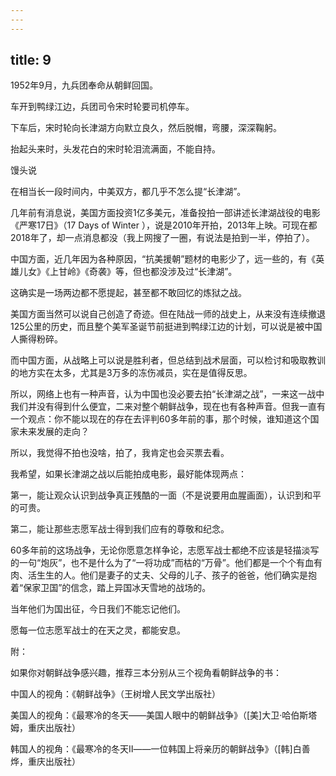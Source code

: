 ```yaml
---
---
---
```

title: 9
---



1952年9月，九兵团奉命从朝鲜回国。

车开到鸭绿江边，兵团司令宋时轮要司机停车。

下车后，宋时轮向长津湖方向默立良久，然后脱帽，弯腰，深深鞠躬。

抬起头来时，头发花白的宋时轮泪流满面，不能自持。

馒头说

在相当长一段时间内，中美双方，都几乎不怎么提“长津湖”。

几年前有消息说，美国方面投资1亿多美元，准备投拍一部讲述长津湖战役的电影《严寒17日》（17 Days of Winter ），说是2010年开拍，2013年上映。可现在都2018年了，却一点消息都没（我上网搜了一圈，有说法是拍到一半，停拍了）。

中国方面，近几年因为各种原因，“抗美援朝”题材的电影少了，远一些的，有《英雄儿女》《上甘岭》《奇袭》等，但也都没涉及过“长津湖”。

这确实是一场两边都不愿提起，甚至都不敢回忆的炼狱之战。

美国方面当然可以说自己创造了奇迹。但在陆战一师的战史上，从来没有连续撤退125公里的历史，而且整个美军圣诞节前挺进到鸭绿江边的计划，可以说是被中国人撕得粉碎。

而中国方面，从战略上可以说是胜利者，但总结到战术层面，可以检讨和吸取教训的地方实在太多，尤其是3万多的冻伤减员，实在是值得反思。

所以，网络上也有一种声音，认为中国也没必要去拍“长津湖之战”，一来这一战中我们并没有得到什么便宜，二来对整个朝鲜战争，现在也有各种声音。但我一直有一个观点：你不能以现在的存在去评判60多年前的事，那个时候，谁知道这个国家未来发展的走向？

所以，我觉得不拍也没啥，拍了，我肯定也会买票去看。

我希望，如果长津湖之战以后能拍成电影，最好能体现两点：

第一，能让观众认识到战争真正残酷的一面（不是说要用血腥画面），认识到和平的可贵。

第二，能让那些志愿军战士得到我们应有的尊敬和纪念。

60多年前的这场战争，无论你愿意怎样争论，志愿军战士都绝不应该是轻描淡写的一句“炮灰”，也不是什么为了“一将功成”而枯的“万骨”。他们都是一个个有血有肉、活生生的人。他们是妻子的丈夫、父母的儿子、孩子的爸爸，他们确实是抱着“保家卫国”的信念，踏上异国冰天雪地的战场的。

当年他们为国出征，今日我们不能忘记他们。

愿每一位志愿军战士的在天之灵，都能安息。

附：

如果你对朝鲜战争感兴趣，推荐三本分别从三个视角看朝鲜战争的书：

中国人的视角：《朝鲜战争》（王树增人民文学出版社）

美国人的视角：《最寒冷的冬天——美国人眼中的朝鲜战争》（[美]大卫·哈伯斯塔姆，重庆出版社）

韩国人的视角：《最寒冷的冬天Ⅱ——一位韩国上将亲历的朝鲜战争》（[韩]白善烨，重庆出版社）